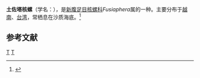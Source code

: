 {{Speciesbox
| taxon = Fusiaphera tosaensis
| binomial_authority = Habe, 1961
}}
'''土佐塔核螺'''（学名：''{{lang|la|Fusiaphera tosaensis}}''），是[[新腹足目|新腹足目]][[核螺科|核螺科]]''Fusiaphera''属的一种。主要分布于[[越南|越南]]、[[台湾|台湾]]，常栖息在沙质海底。<ref>{{cite web|url=http://shell.sinica.edu.tw/chinese/shellbase_detail.php?science_no=1351|title=国际贝库：土佐塔核螺|publisher=台湾贝类资料库|accessdate=2009-08-11|archive-date=2016-03-04|archive-url=https://web.archive.org/web/20160304091027/http://shell.sinica.edu.tw/chinese/shellbase_detail.php?science_no=1351|dead-url=no}}</ref>

== 参考文献 ==
{{reflist}}
{{Taxonbar|from=Q10927610}}
[[Category:_1961年描述的动物|T]]
[[Category:_核螺科|T]]